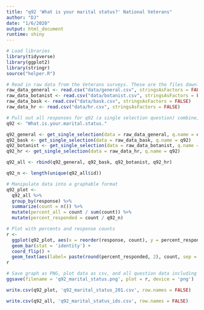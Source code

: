 ```yaml
---
title: "q92 'What is your marital status?' National Veterans"
author: "DJ"
date: "1/6/2020"
output: html_document
runtime: shiny
---
```


```r
# Load libraries
library(tidyverse)
library(ggplot2)
library(stringr)
source("helper.R")
```

```r
# Read in raw data from the Veterans surveys. These are the files downloaded from survey monkey saved as a .csv
raw_data_general <- read.csv("data/general.csv", stringsAsFactors = FALSE)
raw_data_botanist <- read.csv("data/botanist.csv", stringsAsFactors = FALSE)
raw_data_bask <- read.csv("data/bask.csv", stringsAsFactors = FALSE)
raw_data_hr <- read.csv("data/hr.csv", stringsAsFactors = FALSE)
```

```r
# Pull out all responses for q92 (a single selection question) combine, then determine 'question n'
q92 <- "What.is.your.marital.status."

q92_general <- get_single_selection(data = raw_data_general, q.name = q92)
q92_bask <- get_single_selection(data = raw_data_bask, q.name = q92)
q92_botanist <- get_single_selection(data = raw_data_botanist, q.name = q92)
q92_hr <- get_single_selection(data = raw_data_hr, q.name = q92)

q92_all <- rbind(q92_general, q92_bask, q92_botanist, q92_hr)

q92_n <- length(unique(q92_all$id))
```

```r
# Manipulate data into a graphable format
q92_plot <- 
  q92_all %>%
  group_by(response) %>%
  summarize(count = n()) %>%
  mutate(percent_all = count / sum(count)) %>%
  mutate(percent_responded = count / q92_n)
```

```r
# Plot with percents and response counts
r <- 
  ggplot(q92_plot, aes(x = reorder(response, count), y = percent_responded)) +
  geom_bar(stat = 'identity') +
  coord_flip() +
  geom_text(aes(label= paste(round(percent_responded, 2), count, sep = "***")))
r
```

```r
# Save graph as PNG, plot data as csv, and all question data including response IDs as csv (save question n and N at end of plot file as "_x.x")
ggsave(filename = 'q92_marital_status.png', plot = r, device = 'png')

write.csv(q92_plot, 'q92_marital_status_201.csv', row.names = FALSE)

write.csv(q92_all, 'q92_marital_status_ids.csv', row.names = FALSE)
```
